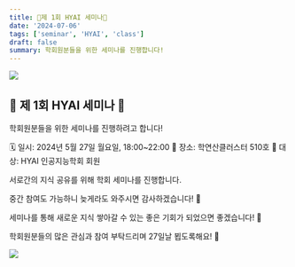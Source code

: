```yaml
---
title: 🎉제 1회 HYAI 세미나🎉
date: '2024-07-06'
tags: ['seminar', 'HYAI', 'class']
draft: false
summary: 학회원분들을 위한 세미나를 진행합니다!
---
```


![](/static/images/2024-1/seminar/00.jpg)


## 🎉 제 1회 HYAI 세미나 🎉

학회원분들을 위한 세미나를 진행하려고 합니다! 

🗓 일시: 2024년 5월 27일 월요일, 18:00~22:00
📍 장소: 학연산클러스터 510호
👥 대상: HYAI 인공지능학회 회원

서로간의 지식 공유를 위해 학회 세미나를 진행합니다.

중간 참여도 가능하니 늦게라도 와주시면 감사하겠습니다! 🌟

세미나를 통해 새로운 지식 쌓아갈 수 있는 좋은 기회가 되었으면 좋겠습니다! 🔔

학회원분들의 많은 관심과 참여 부탁드리며 27일날 뵙도록해요! 👋

![](/static/images/2024-1/seminar/01.jpg)

